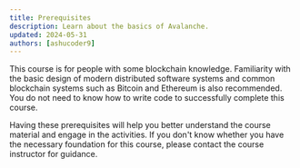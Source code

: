 ```yaml
---
title: Prerequisites
description: Learn about the basics of Avalanche.
updated: 2024-05-31
authors: [ashucoder9]
---
```


This course is for people with some blockchain knowledge. Familiarity with the basic design of modern distributed software systems and common blockchain systems such as Bitcoin and Ethereum is also recommended. You do not need to know how to write code to successfully complete this course.

Having these prerequisites will help you better understand the course material and engage in the activities. If you don't know whether you have the necessary foundation for this course, please contact the course instructor for guidance.
